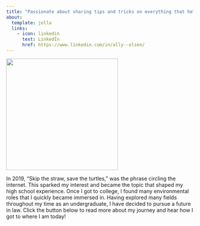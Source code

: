 ```yaml
---
title: "Passionate about sharing tips and tricks on everything that helps me live a more sustainable life."
about:
  template: jolla
  links:
    - icon: linkedin
      text: LinkedIn
      href: https://www.linkedin.com/in/ally--olsen/
---
```


![](pictures/logo.png){fig-align="center" width="300"}

In 2019, "Skip the straw, save the turtles," was the phrase circling the internet. This sparked my interest and became the topic that shaped my high school experience. Once I got to college, I found many environmental roles that I quickly became immersed in. Having explored many fields throughout my time as an undergraduate, I have decided to pursue a future in law. Click the button below to read more about my journey and hear how I got to where I am today!
